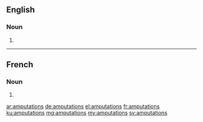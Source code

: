 ==English==

===Noun===
{{head|en|plural}}

# {{plural of|amputation|lang=en}}

----

==French==

===Noun===
{{head|fr|plural}}

# {{plural of|amputation|lang=fr}}

[[ar:amputations]]
[[de:amputations]]
[[el:amputations]]
[[fr:amputations]]
[[ku:amputations]]
[[mg:amputations]]
[[my:amputations]]
[[sv:amputations]]